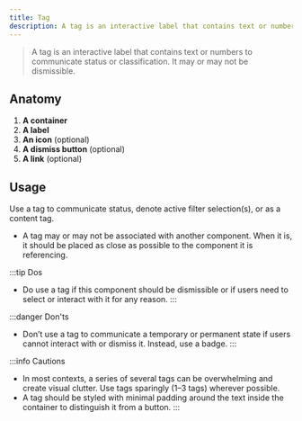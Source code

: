 ```yaml
---
title: Tag
description: A tag is an interactive label that contains text or numbers to communicate status or classification. It may or may not be dismissible.
---
```


> A tag is an interactive label that contains text or numbers to communicate status or classification.
It may or may not be dismissible.

## Anatomy

1. **A container**
1. **A label**
1. **An icon** (optional)
1. **A dismiss button** (optional)
1. **A link** (optional)

## Usage
Use a tag to communicate status, denote active filter selection(s), or as a content tag.

- A tag may or may not be associated with another component.
When it is, it should be placed as close as possible to the component it is referencing.

:::tip Dos
- Do use a tag if this component should be dismissible or if users need to select or interact with it for any reason.
:::

:::danger Don'ts
- Don’t use a tag to communicate a temporary or permanent state if users cannot interact with or dismiss it.
Instead, use a badge.
:::

:::info Cautions
- In most contexts, a series of several tags can be overwhelming and create visual clutter.
Use tags sparingly (1–3 tags) wherever possible.
- A tag should be styled with minimal padding around the text inside the container to distinguish it from a button.
:::

